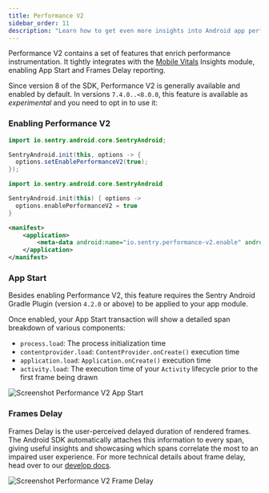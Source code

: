 ```yaml
---
title: Performance V2
sidebar_order: 11
description: "Learn how to get even more insights into Android app performance"
---
```


Performance V2 contains a set of features that enrich performance instrumentation. It tightly integrates with the [Mobile Vitals](/product/insights/mobile/mobile-vitals/) Insights module, enabling <PlatformLink to="/tracing/instrumentation/perf-v2/#app-start">App Start</PlatformLink> and <PlatformLink to="/tracing/instrumentation/perf-v2/#frames-delay">Frames Delay</PlatformLink> reporting.

Since version 8 of the SDK, Performance V2 is generally available and enabled by default. In versions `7.4.0..<8.0.0`, this feature is available as _experimental_ and you need to opt in to use it:

### Enabling Performance V2

```java {filename:MyApplication.java}
import io.sentry.android.core.SentryAndroid;

SentryAndroid.init(this, options -> {
  options.setEnablePerformanceV2(true);
});
```

```kotlin {filename:MyApplication.kt}
import io.sentry.android.core.SentryAndroid

SentryAndroid.init(this) { options ->
  options.enablePerformanceV2 = true
}
```

```xml {filename:AndroidManifest.xml}
<manifest>
    <application>
        <meta-data android:name="io.sentry.performance-v2.enable" android:value="true" />
    </application>
</manifest>
```

### App Start

Besides enabling Performance V2, this feature requires the <PlatformLink to="/configuration/gradle/">Sentry Android Gradle Plugin</PlatformLink> (version `4.2.0` or above) to be applied to your app module.

Once enabled, your App Start transaction will show a detailed span breakdown of various components:
* `process.load`: The process initialization time
* `contentprovider.load`: `ContentProvider.onCreate()` execution time
* `application.load`: `Application.onCreate()` execution time
* `activity.load`: The execution time of your `Activity` lifecycle prior to the first frame being drawn

![Screenshot Performance V2 App Start](./img/perf-v2-app-start.png)


### Frames Delay

Frames Delay is the user-perceived delayed duration of rendered frames. The Android SDK automatically attaches this information to every span, giving useful insights and showcasing which spans correlate the most to an impaired user experience. For more technical details about frame delay, head over to our [develop docs](https://develop.sentry.dev/sdk/performance/frames-delay/).

![Screenshot Performance V2 Frame Delay](./img/perf-v2-frame-delay.png)

